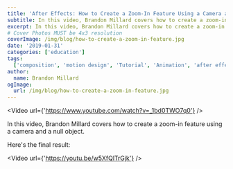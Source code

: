 ```yaml
---
title: 'After Effects: How to Create a Zoom-In Feature Using a Camera and a Null Object'
subtitle: In this video, Brandon Millard covers how to create a zoom-in feature using a camera and a null object.
excerpt: In this video, Brandon Millard covers how to create a zoom-in feature using a camera and a null object.
# Cover Photos MUST be 4x3 resolution
coverImage: /img/blog/how-to-create-a-zoom-in-feature.jpg
date: '2019-01-31'
categories: ['education']
tags:
  ['composition', 'motion design', 'Tutorial', 'Animation', 'after effects']
author:
  name: Brandon Millard
ogImage:
  url: /img/blog/how-to-create-a-zoom-in-feature.jpg
---
```

<Video url={'https://www.youtube.com/watch?v=_1bd0TWO7q0'} />

In this video, Brandon Millard covers how to create a zoom-in feature using a camera and a null object.

Here's the final result: 

<Video url={'https://youtu.be/w5XfQlTrGjk'} />